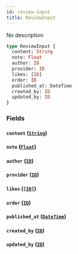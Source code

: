 ```yaml
---
id: review-input
title: ReviewInput
---
```


No description

```graphql
type ReviewInput {
  content: String
  note: Float
  author: ID
  provider: ID
  likes: [ID]
  order: ID
  published_at: DateTime
  created_by: ID
  updated_by: ID
}
```

### Fields

#### `content` ([`String`](/v1/scalars/string))

#### `note` ([`Float`](/v1/scalars/float))

#### `author` ([`ID`](/v1/scalars/id))

#### `provider` ([`ID`](/v1/scalars/id))

#### `likes` ([`[ID]`](/v1/scalars/id))

#### `order` ([`ID`](/v1/scalars/id))

#### `published_at` ([`DateTime`](/v1/scalars/date-time))

#### `created_by` ([`ID`](/v1/scalars/id))

#### `updated_by` ([`ID`](/v1/scalars/id))
